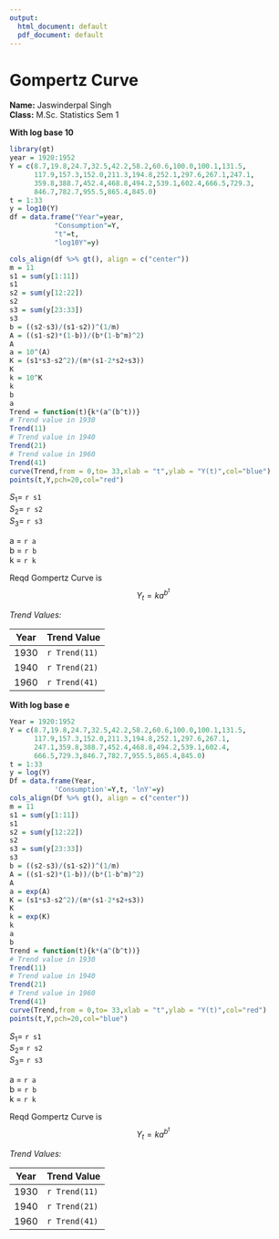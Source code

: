 ---
output:
  html_document: default
  pdf_document: default
---
# Gompertz Curve 
**Name:** Jaswinderpal Singh    
**Class:** M.Sc. Statistics Sem 1   
     
**With log base 10**
```{r}
library(gt)
year = 1920:1952
Y = c(8.7,19.8,24.7,32.5,42.2,58.2,60.6,100.0,100.1,131.5,
      117.9,157.3,152.0,211.3,194.8,252.1,297.6,267.1,247.1,
      359.8,388.7,452.4,468.8,494.2,539.1,602.4,666.5,729.3,
      846.7,782.7,955.5,865.4,845.0)
t = 1:33
y = log10(Y)
df = data.frame("Year"=year,
           "Consumption"=Y,
           "t"=t,
           "log10Y"=y)

cols_align(df %>% gt(), align = c("center"))
m = 11
s1 = sum(y[1:11])
s1
s2 = sum(y[12:22])
s2
s3 = sum(y[23:33])
s3
b = ((s2-s3)/(s1-s2))^(1/m)
A = ((s1-s2)*(1-b))/(b*(1-b^m)^2)
A
a = 10^(A)
K = (s1*s3-s2^2)/(m*(s1-2*s2+s3))
K
k = 10^K
k
b
a
Trend = function(t){k*(a^(b^t))}
# Trend value in 1930
Trend(11)
# Trend value in 1940
Trend(21)
# Trend value in 1960
Trend(41)
curve(Trend,from = 0,to= 33,xlab = "t",ylab = "Y(t)",col="blue")
points(t,Y,pch=20,col="red")
```

    
$S_1=$ `r s1`     
$S_2=$ `r s2`   
$S_3=$ `r s3`   
   
a = `r a`   
b = `r b`   
k = `r k`   
    
Reqd Gompertz Curve is   
  $$Y_t = k{a^{b^t}}$$    
    
*Trend Values:*   
   
Year          | Trend Value
------------- | -------------
1930          | `r Trend(11)`
1940          | `r Trend(21)`
1960          | `r Trend(41)`   

\newpage  
**With log base e**
```{r}
Year = 1920:1952
Y = c(8.7,19.8,24.7,32.5,42.2,58.2,60.6,100.0,100.1,131.5,
      117.9,157.3,152.0,211.3,194.8,252.1,297.6,267.1,
      247.1,359.8,388.7,452.4,468.8,494.2,539.1,602.4,
      666.5,729.3,846.7,782.7,955.5,865.4,845.0)
t = 1:33
y = log(Y)
Df = data.frame(Year,
           'Consumption'=Y,t, 'lnY'=y)
cols_align(Df %>% gt(), align = c("center"))
m = 11
s1 = sum(y[1:11])
s1
s2 = sum(y[12:22])
s2
s3 = sum(y[23:33])
s3
b = ((s2-s3)/(s1-s2))^(1/m)
A = ((s1-s2)*(1-b))/(b*(1-b^m)^2)
A
a = exp(A)
K = (s1*s3-s2^2)/(m*(s1-2*s2+s3))
K
k = exp(K)
k
a
b
Trend = function(t){k*(a^(b^t))}
# Trend value in 1930
Trend(11)
# Trend value in 1940
Trend(21)
# Trend value in 1960
Trend(41)
curve(Trend,from = 0,to= 33,xlab = "t",ylab = "Y(t)",col="red")
points(t,Y,pch=20,col="blue")
```
       
       
$S_1=$ `r s1`     
$S_2=$ `r s2`   
$S_3=$ `r s3`    
    
a = `r a`   
b = `r b`   
k = `r k`    
    
Reqd Gompertz Curve is   
  $$Y_t = ka^{b^t}$$    
      
*Trend Values:*   
   
Year  | Trend Value
------|-------------
1930  | `r Trend(11)`
1940  | `r Trend(21)`
1960  | `r Trend(41)`   
